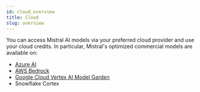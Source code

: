 ```yaml
---
id: cloud_overview
title: Cloud
slug: overview
---
```


You can access Mistral AI models via your preferred cloud provider and use your cloud credits.
In particular, Mistral's optimized commercial models are available on:

- [Azure AI](../azure)
- [AWS Bedrock](../aws)
- [Google Cloud Vertex AI Model Garden](../vertex)
- Snowflake Cortex

